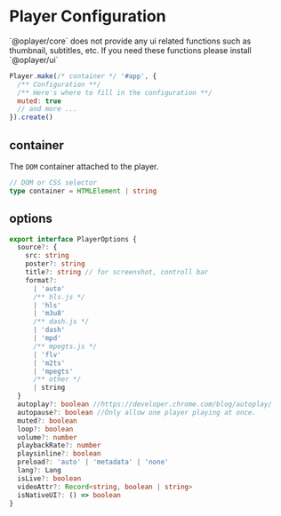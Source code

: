 
# Player Configuration

<Callout>
  `@oplayer/core` does not provide any ui related functions such as thumbnail, subtitles, etc. If
  you need these functions please install `@oplayer/ui`
</Callout>

```js
Player.make(/* container */ '#app', {
  /** Configuration **/
  /** Here's where to fill in the configuration **/
  muted: true
  // and more ...
}).create()
```

## container

The `DOM` container attached to the player.

```ts
// DOM or CSS selector
type container = HTMLElement | string
```

## options

```ts
export interface PlayerOptions {
  source?: {
    src: string
    poster?: string
    title?: string // for screenshot, controll bar
    format?:
      | 'auto'
      /** hls.js */
      | 'hls'
      | 'm3u8'
      /** dash.js */
      | 'dash'
      | 'mpd'
      /** mpegts.js */
      | 'flv'
      | 'm2ts'
      | 'mpegts'
      /** other */
      | string
  }
  autoplay?: boolean //https://developer.chrome.com/blog/autoplay/
  autopause?: boolean //Only allow one player playing at once.
  muted?: boolean
  loop?: boolean
  volume?: number
  playbackRate?: number
  playsinline?: boolean
  preload?: 'auto' | 'metadata' | 'none'
  lang?: Lang
  isLive?: boolean
  videoAttr?: Record<string, boolean | string>
  isNativeUI?: () => boolean
}
```

